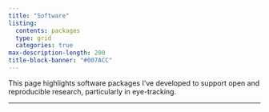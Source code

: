 ```yaml
---
title: "Software"
listing: 
  contents: packages
  type: grid
  categories: true
max-description-length: 200
title-block-banner: "#007ACC"
---
```


This page highlights software packages I’ve developed to support open and reproducible research, particularly in eye-tracking.

------------------------------------------------------------------------
